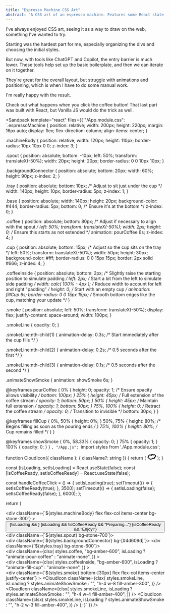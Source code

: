 ```yaml
---
title: "Espresso Machine CSS Art"
abstract: "A CSS art of an espresso machine. Features some React state as well to pour some coffee on press." date: "2024-02-15"
---
```

I've always enjoyed CSS art, seeing it as a way to draw on the web, something I've wanted to try.

Starting was the hardest part for me, especially organizing the divs and choosing the initial styles.

But now, with tools like ChatGPT and Copilot, the entry barrier is much lower. These tools help set up the basic boilerplate, and then we can iterate on it together.

They're great for the overall layout, but struggle with animations and positioning, which is when I have to do some manual work.

I'm really happy with the result.

Check out what happens when you click the coffee button! That last part was built with React, but Vanilla JS would do the trick as well.

<Sandpack template="react" files={{
        "/App.module.css": `.espressoMachine {
  position: relative;
  width: 200px;
  height: 220px;
  margin: 16px auto;
  display: flex;
  flex-direction: column;
  align-items: center;
}

.machineBody {
  position: relative;
  width: 120px;
  height: 110px;
  border-radius: 10px 10px 0 0;
  z-index: 3;
}

.spout {
  position: absolute;
  bottom: -10px;
  left: 50%;
  transform: translateX(-50%);
  width: 20px;
  height: 20px;
  border-radius: 0 0 10px 10px;
}

.backgroundConnector {
  position: absolute;
  bottom: 20px;
  width: 60%;
  height: 90px;
  z-index: 2;
}

.tray {
  position: absolute;
  bottom: 10px; /* Adjust to sit just under the cup */
  width: 140px;
  height: 10px;
  border-radius: 5px;
  z-index: 1;
}

.base {
  position: absolute;
  width: 140px;
  height: 20px;
  background-color: #444;
  border-radius: 5px;
  bottom: 0; /* Ensure it's at the bottom */
  z-index: 0;
}

.coffee {
  position: absolute;
  bottom: 80px; /* Adjust if necessary to align with the spout */
  left: 50%;
  transform: translateX(-50%);
  width: 2px;
  height: 0; /* Ensure this starts as not extended */
  animation: pourCoffee 6s;
  z-index: 4;
}

.cup {
  position: absolute;
  bottom: 15px; /* Adjust so the cup sits on the tray */
  left: 50%;
  transform: translateX(-50%);
  width: 50px;
  height: 30px;
  background-color: #fff;
  border-radius: 0 0 15px 15px;
  border: 2px solid #666;
  z-index: 4;
}

.coffeeInside {
  position: absolute;
  bottom: 2px; /* Slightly raise the starting position to simulate padding */
  left: 2px; /* Start a bit from the left to simulate side padding */
  width: calc(
    100% - 4px
  ); /* Reduce width to account for left and right "padding" */
  height: 0; /* Start with an empty cup */
  animation: fillCup 6s;
  border-radius: 0 0 15px 15px; /* Smooth bottom edges like the cup, matching your update */
}

.smoke {
  position: absolute;
  left: 50%;
  transform: translateX(-50%);
  display: flex;
  justify-content: space-around;
  width: 100px;
}

.smokeLine {
  opacity: 0;
}

.smokeLine:nth-child(1) {
  animation-delay: 0.3s; /* Start immediately after the cup fills */
}

.smokeLine:nth-child(2) {
  animation-delay: 0.2s; /* 0.5 seconds after the first */
}

.smokeLine:nth-child(3) {
  animation-delay: 0.1s; /* 0.5 seconds after the second */
}

.animateShowSmoke {
  animation: showSmoke 6s;
}

@keyframes pourCoffee {
  0% {
    height: 0;
    opacity: 1; /* Ensure opacity allows visibility */
    bottom: 100px;
  }
  25% {
    height: 45px; /* Full extension of the coffee stream */
    opacity: 1;
    bottom: 50px;
  }
  50% {
    height: 45px; /* Maintain full extension */
    opacity: 1;
    bottom: 50px;
  }
  75%,
  100% {
    height: 0; /* Retract the coffee stream */
    opacity: 0; /* Transition to invisible */
    bottom: 30px;
  }
}

@keyframes fillCup {
  0%,
  50% {
    height: 0%;
  }
  50%,
  75% {
    height: 80%; /* Begins filling as soon as the pouring ends */
  }
  75%,
  100% {
    height: 80%; /* Cup remains filled */
  }
}

@keyframes showSmoke {
  0%,
  58.33% {
    opacity: 0;
  }
  75% {
    opacity: 1;
  }
  100% {
    opacity: 0;
  }
}
`,
        "/App.js": `import styles from './App.module.css';

function CloudIcon({ className }: { className?: string }) {
  return (
    <svg
      xmlns="http://www.w3.org/2000/svg"
      width="28"
      height="18"
      viewBox="0 0 28 18"
      className={className}
    >
      <path d="M21.967.964c-1.429-.283-2.439.219-3.325 1.007C17.838.707 16.458-.051 14.715.245c-1.49.254-2.505 1.236-2.946 2.479-1.867-1.045-4.104-1.532-6.059-.432-1.79 1.009-3.382 3.57-3.406 5.775C1.069 9.22.292 10.531 1.053 12.296c.508 1.18 1.703 1.689 2.894 1.667.826 2.152 3.438 3.405 5.572 3.71 2.844.405 6.026-.628 8.087-2.659.133.116.265.231.393.309.522.314 1.147.491 1.749.557 1.05.115 2.201-.137 2.994-.875 1.007-.937 1.195-2.226.901-3.451 1.257-.395 2.446-1.095 3.247-2.096 1.352-1.692.697-3.811-.434-5.413-1.059-1.499-2.673-2.722-4.489-3.081zm2.872 7.081c-.606.759-1.997 1.283-2.933 1.361a1.236 1.236 0 00-.95.544c-.222.264-.327.61-.236.985.032.264.14.508.321.688.301.602.449 1.299-.23 1.69-.89.513-1.817-.341-2.618-.848-.37-.401-.934-.571-1.409-.22a1.08 1.08 0 00-.383.394c-1.131 1.363-2.546 2.027-4.264 2.456-1.691.421-5.791.001-5.943-2.443a1.226 1.226 0 00-.024-.263c-.047-.779-.704-1.146-1.335-1.098l-.029.002a1.677 1.677 0 00-.287.055c-.038.011-.074.027-.111.042-.037.015-.073.023-.109.042-.455.227-.858.019-1.086-.397-.271-.494.982-1.325 1.254-1.557.443-.377.492-.846.321-1.243-.216-1.202 1.291-3.425 2.323-3.83 1.762-.69 3.567.345 4.83 1.466.669.776 2.152.317 2.195-.757a1.003 1.003 0 00-.068-.55c-.453-2.183 2.647-2.621 2.835-.256.028.354.177.626.384.823.387.455 1.031.66 1.565.235a.98.98 0 00.492-.559c.347-.452.682-.927 1.153-1.242 1.002-.67 2.382.372 3.094.997.863.761 2.168 2.331 1.248 3.483z"></path>
    </svg>
  );
}

  const [isLoading, setIsLoading] = React.useState(false);
  const [isCoffeeReady, setIsCoffeeReady] = React.useState(false);

  const handleCoffeeClick = () => {
    setIsLoading(true);
    setTimeout(() => {
      setIsCoffeeReady(true);
    }, 3500);
    setTimeout(() => {
      setIsLoading(false);
      setIsCoffeeReady(false);
    }, 6000);
  };

  return (
    <div className={styles.espressoMachine}>
      <div
        className={\`\${styles.machineBody} flex flex-col items-center bg-stone-300\`}
      >
        <div className="mt-1 flex w-full flex-col items-center justify-center gap-3">
          <div className="flex w-full items-center justify-center border-b border-dashed border-b-rose-600 p-1 text-rose-700">
            <Heart />
            <Heart />
            <Heart />
          </div>
          <button
            onClick={handleCoffeeClick}
            className="rounded border-2 border-dashed border-rose-700 p-1 text-xs text-rose-700"
          >
            {!isLoading && <Coffee />}
            {isLoading && !isCoffeeReady && "Preparing..."}
            {isCoffeeReady && "Enjoy!"}
          </button>
        </div>
        <div className={\`\${styles.spout} bg-stone-700\`}></div>
      </div>
      <div className={\`\${styles.backgroundConnector} bg-[#4d609d]\`}></div>
      <div className={\`\${styles.tray} bg-stone-600\`}></div>
      <div className={styles.base}></div>
      <div
        className={clsx(
          styles.coffee,
          "bg-amber-600",
          isLoading ? "animate-pour-coffee" : "animate-none",
        )}
      ></div>
      <div className={styles.cup}>
        <div
          className={clsx(
            styles.coffeeInside,
            "bg-amber-600",
            isLoading ? "animate-fill-cup" : "animate-none",
          )}
        ></div>
        <div
          className={\`\${styles.smoke} bottom-[30px] flex flex-col items-center justify-center\`}
        >
          <CloudIcon
            className={clsx(
              styles.smokeLine,
              isLoading ? styles.animateShowSmoke : "",
              "h-4 w-8 fill-amber-300",
            )}
          />
          <CloudIcon
            className={clsx(
              styles.smokeLine,
              isLoading ? styles.animateShowSmoke : "",
              "h-4 w-4 fill-amber-400",
            )}
          />
          <CloudIcon
            className={clsx(
              styles.smokeLine,
              isLoading ? styles.animateShowSmoke : "",
              "h-2 w-3 fill-amber-400",
            )}
          />
        </div>
      </div>
    </div>
  );
}`
}} />
